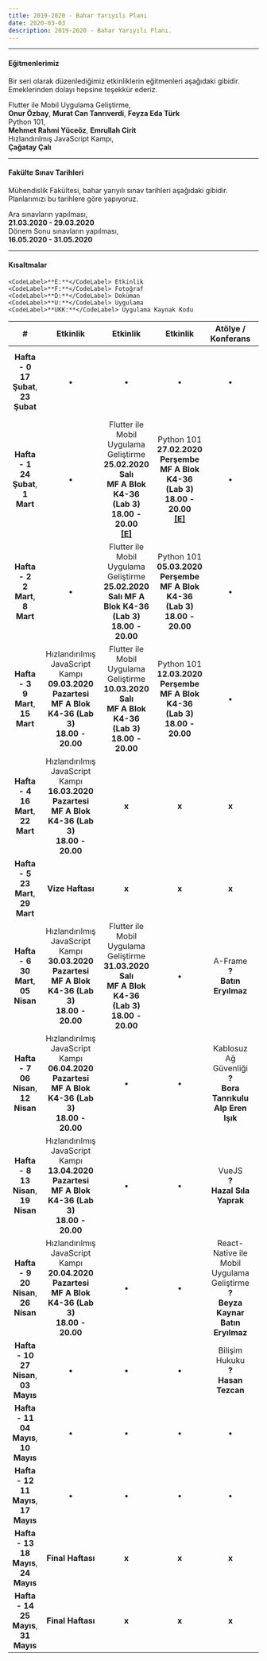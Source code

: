 ```yaml
---
title: 2019-2020 - Bahar Yarıyılı Planı
date: 2020-03-03
description: 2019-2020 - Bahar Yarıyılı Planı.
---
```


---

#### Eğitmenlerimiz
Bir seri olarak düzenlediğimiz etkinliklerin eğitmenleri aşağıdaki gibidir. Emeklerinden dolayı hepsine teşekkür ederiz.  

Flutter ile Mobil Uygulama Geliştirme,  
<CodeLabel>**Onur Özbay**</CodeLabel>, <CodeLabel>**Murat Can Tanrıverdi**</CodeLabel>, <CodeLabel>**Feyza Eda Türk**</CodeLabel>  
Python 101,  
<CodeLabel>**Mehmet Rahmi Yüceöz**</CodeLabel>, <CodeLabel>**Emrullah Cirit**</CodeLabel>  
Hızlandırılmış JavaScript Kampı,  
<CodeLabel>**Çağatay Çalı**</CodeLabel>  

---

#### Fakülte Sınav Tarihleri  
Mühendislik Fakültesi, bahar yarıyılı sınav tarihleri aşağıdaki gibidir. Planlarımızı bu tarihlere göre yapıyoruz.  

Ara sınavların yapılması,  
<CodeLabel>**21.03.2020 - 29.03.2020**</CodeLabel>  
Dönem Sonu sınavların yapılması,  
<CodeLabel>**16.05.2020 - 31.05.2020**</CodeLabel>

---

#### Kısaltmalar   
	<CodeLabel>**E:**</CodeLabel> Etkinlik  
	<CodeLabel>**F:**</CodeLabel> Fotoğraf  
	<CodeLabel>**D:**</CodeLabel> Doküman  
	<CodeLabel>**U:**</CodeLabel> Uygulama  
	<CodeLabel>**UKK:**</CodeLabel> Uygulama Kaynak Kodu

| # | Etkinlik | Etkinlik | Etkinlik | Atölye / Konferans | Eğlence |
|:-:|:--------:|:--------:|:--------:|:------:|:-------:|
| **Hafta - 0**<br/> <CodeLabel>**17 Şubat**</CodeLabel>, <CodeLabel>**23 Şubat**</CodeLabel> | &bull; | &bull; | &bull; | &bull; | Mangal <br/> <CodeLabel>**23.02.2020**</CodeLabel> <CodeLabel>**Pazar**</CodeLabel><br/> <CodeLabel>**Çamlık Parkı**</CodeLabel> <CodeLabel>**14.00 - 18.00**</CodeLabel><br/> <CodeLabel>[**[F]**](https://www.instagram.com/p/B860dianLT9/)</CodeLabel> |
| **Hafta - 1**<br/> <CodeLabel>**24 Şubat**</CodeLabel>, <CodeLabel>**1 Mart**</CodeLabel> | &bull; | Flutter ile Mobil Uygulama Geliştirme<br/> <CodeLabel>**25.02.2020**</CodeLabel> <CodeLabel>**Salı**</CodeLabel><br/> <CodeLabel>**MF A Blok K4-36 (Lab 3)**</CodeLabel><br/> <CodeLabel>**18.00 - 20.00**</CodeLabel><br/> <CodeLabel>[**[E]**](https://kommunity.com/pausiber/events/flutter-ile-mobil-programlama)</CodeLabel> | Python 101<br/> <CodeLabel>**27.02.2020**</CodeLabel> <CodeLabel>**Perşembe**</CodeLabel><br/> <CodeLabel>**MF A Blok K4-36 (Lab 3)**</CodeLabel><br/> <CodeLabel>**18.00 - 20.00**</CodeLabel><br/> <CodeLabel>[**[E]**](https://kommunity.com/pausiber/events/python101)</CodeLabel>  | &bull; | &bull; |
| **Hafta - 2**<br/> <CodeLabel>**2 Mart**</CodeLabel>, <CodeLabel>**8 Mart**</CodeLabel> | &bull; | Flutter ile Mobil Uygulama Geliştirme<br/> <CodeLabel>**25.02.2020**</CodeLabel> <CodeLabel>**Salı**</CodeLabel> <CodeLabel>**MF A Blok K4-36 (Lab 3)**</CodeLabel> <CodeLabel>**18.00 - 20.00**</CodeLabel> | Python 101<br/> <CodeLabel>**05.03.2020**</CodeLabel> <CodeLabel>**Perşembe**</CodeLabel><br/> <CodeLabel>**MF A Blok K4-36 (Lab 3)**</CodeLabel><br/> <CodeLabel>**18.00 - 20.00**</CodeLabel> | &bull; | &bull; |
| **Hafta - 3**<br/> <CodeLabel>**9 Mart**</CodeLabel>, <CodeLabel>**15 Mart**</CodeLabel> | Hızlandırılmış JavaScript Kampı<br/> <CodeLabel>**09.03.2020**</CodeLabel> <CodeLabel>**Pazartesi**</CodeLabel><br/> <CodeLabel>**MF A Blok K4-36 (Lab 3)**</CodeLabel><br/> <CodeLabel>**18.00 - 20.00**</CodeLabel> | Flutter ile Mobil Uygulama Geliştirme<br/> <CodeLabel>**10.03.2020**</CodeLabel> <CodeLabel>**Salı**</CodeLabel><br/> <CodeLabel>**MF A Blok K4-36 (Lab 3)**</CodeLabel><br/> <CodeLabel>**18.00 - 20.00**</CodeLabel> | Python 101<br/> <CodeLabel>**12.03.2020**</CodeLabel> <CodeLabel>**Perşembe**</CodeLabel><br/> <CodeLabel>**MF A Blok K4-36 (Lab 3)**</CodeLabel><br/> <CodeLabel>**18.00 - 20.00**</CodeLabel> |  &bull; | &bull; |
| **Hafta - 4**<br/> <CodeLabel>**16 Mart**</CodeLabel>, <CodeLabel>**22 Mart**</CodeLabel> | Hızlandırılmış JavaScript Kampı<br/> <CodeLabel>**16.03.2020**</CodeLabel> <CodeLabel>**Pazartesi**</CodeLabel><br/> <CodeLabel>**MF A Blok K4-36 (Lab 3)**</CodeLabel><br/> <CodeLabel>**18.00 - 20.00**</CodeLabel> | **x** | **x** |  **x** | **x** |
| **Hafta - 5**<br/> <CodeLabel>**23 Mart**</CodeLabel>, <CodeLabel>**29 Mart**</CodeLabel> | **Vize Haftası** | **x** | **x** | **x** | **x** |
| **Hafta - 6**<br/> <CodeLabel>**30 Mart**</CodeLabel>, <CodeLabel>**05 Nisan**</CodeLabel> |Hızlandırılmış JavaScript Kampı<br/> <CodeLabel>**30.03.2020**</CodeLabel> <CodeLabel>**Pazartesi**</CodeLabel><br/> <CodeLabel>**MF A Blok K4-36 (Lab 3)**</CodeLabel><br/> <CodeLabel>**18.00 - 20.00**</CodeLabel> | Flutter ile Mobil Uygulama Geliştirme<br/> <CodeLabel>**31.03.2020**</CodeLabel> <CodeLabel>**Salı**</CodeLabel><br/> <CodeLabel>**MF A Blok K4-36 (Lab 3)**</CodeLabel><br/> <CodeLabel>**18.00 - 20.00**</CodeLabel> | &bull; |  A-Frame<br/> <CodeLabel>**?**</CodeLabel><br/> <CodeLabel>**Batın Eryılmaz**</CodeLabel> | &bull; |
| **Hafta - 7**<br/> <CodeLabel>**06 Nisan**</CodeLabel>, <CodeLabel>**12 Nisan**</CodeLabel> | Hızlandırılmış JavaScript Kampı<br/> <CodeLabel>**06.04.2020**</CodeLabel> <CodeLabel>**Pazartesi**</CodeLabel><br/> <CodeLabel>**MF A Blok K4-36 (Lab 3)**</CodeLabel><br/> <CodeLabel>**18.00 - 20.00**</CodeLabel> | &bull; | &bull; |  Kablosuz Ağ Güvenliği<br/> <CodeLabel>**?**</CodeLabel><br/> <CodeLabel>**Bora Tanrıkulu**</CodeLabel><br/> <CodeLabel>**Alp Eren Işık**</CodeLabel> | &bull; |
| **Hafta - 8**<br/> <CodeLabel>**13 Nisan**</CodeLabel>, <CodeLabel>**19 Nisan**</CodeLabel> | Hızlandırılmış JavaScript Kampı<br/> <CodeLabel>**13.04.2020**</CodeLabel> <CodeLabel>**Pazartesi**</CodeLabel><br/> <CodeLabel>**MF A Blok K4-36 (Lab 3)**</CodeLabel><br/> <CodeLabel>**18.00 - 20.00**</CodeLabel> | &bull; | &bull; |  VueJS<br/> <CodeLabel>**?**</CodeLabel><br/> <CodeLabel>**Hazal Sıla Yaprak**</CodeLabel> | &bull; |
| **Hafta - 9**<br/> <CodeLabel>**20 Nisan**</CodeLabel>, <CodeLabel>**26 Nisan**</CodeLabel> | Hızlandırılmış JavaScript Kampı<br/> <CodeLabel>**20.04.2020**</CodeLabel> <CodeLabel>**Pazartesi**</CodeLabel><br/> <CodeLabel>**MF A Blok K4-36 (Lab 3)**</CodeLabel><br/> <CodeLabel>**18.00 - 20.00**</CodeLabel> | &bull; | &bull; |  React-Native ile Mobil Uygulama Geliştirme<br/> <CodeLabel>**?**</CodeLabel><br/> <CodeLabel>**Beyza Kaynar**</CodeLabel><br/> <CodeLabel>**Batın Eryılmaz**</CodeLabel> | &bull; |
| **Hafta - 10**<br/> <CodeLabel>**27 Nisan**</CodeLabel>, <CodeLabel>**03 Mayıs**</CodeLabel> | &bull; | &bull; | &bull; | Bilişim Hukuku<br/> <CodeLabel>**?**</CodeLabel><br/> <CodeLabel>**Hasan Tezcan**</CodeLabel> | &bull; |
| **Hafta - 11**<br/> <CodeLabel>**04 Mayıs**</CodeLabel>, <CodeLabel>**10 Mayıs**</CodeLabel> | &bull; | &bull; | &bull; | &bull; | &bull; |
| **Hafta - 12**<br/> <CodeLabel>**11 Mayıs**</CodeLabel>, <CodeLabel>**17 Mayıs**</CodeLabel> | &bull; | &bull; | &bull; | &bull; | &bull; |
| **Hafta - 13**<br/> <CodeLabel>**18 Mayıs**</CodeLabel>, <CodeLabel>**24 Mayıs**</CodeLabel> | **Final Haftası** | **x** | **x** | **x** | **x** |
| **Hafta - 14**<br/> <CodeLabel>**25 Mayıs**</CodeLabel>, <CodeLabel>**31 Mayıs**</CodeLabel> | **Final Haftası** | **x** | **x** | **x** | **x** |